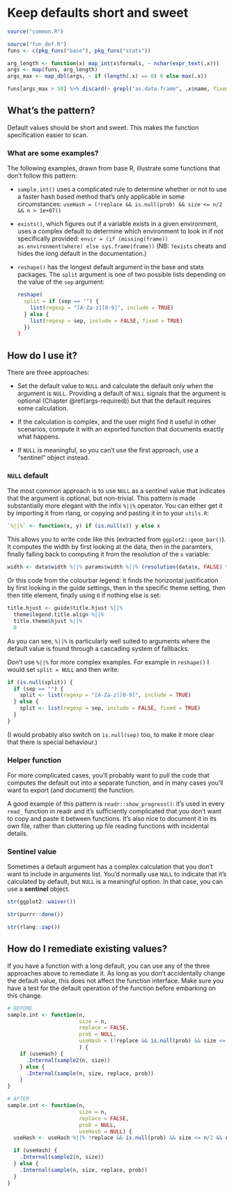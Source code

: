 # Keep defaults short and sweet {#args-defaults-short}

```r
source("common.R")
```

```r
source("fun_def.R")
funs <- c(pkg_funs("base"), pkg_funs("stats"))

arg_length <- function(x) map_int(x$formals, ~ nchar(expr_text(.x)))
args <- map(funs, arg_length)
args_max <- map_dbl(args, ~ if (length(.x) == 0) 0 else max(.x))

funs[args_max > 50] %>% discard(~ grepl("as.data.frame", .x$name, fixed = TRUE))
```

## What's the pattern?

Default values should be short and sweet. This makes the function specification easier to scan.

### What are some examples?

The following examples, drawn from base R, illustrate some functions that don't follow this pattern:

* `sample.int()` uses a complicated rule to determine whether or not to use
  a faster hash based method that's only applicable in some circumstances:
  `useHash = (!replace && is.null(prob) && size <= n/2 && n > 1e+07))`

* `exists()`, which figures out if a variable exists in a given environment,
  uses a complex default to determine which environment to look in if not
  specifically provided: 
  `envir = (if (missing(frame)) as.environment(where) else sys.frame(frame))`
  (NB: `?exists` cheats and hides the long default in the documentation.)

*  `reshape()` has the longest default argument in the base and stats packages.
   The `split` argument is one of two possible lists depending on the value
   of the `sep` argument:

    ```r
    reshape(
      split = if (sep == "") {
        list(regexp = "[A-Za-z][0-9]", include = TRUE)
      } else {
        list(regexp = sep, include = FALSE, fixed = TRUE)
      })
    )
    ```

## How do I use it?

There are three approaches:

* Set the default value to `NULL` and calculate the default only when the 
  argument is `NULL`. Providing a default of `NULL` signals that the argument 
  is optional (Chapter \@ref(args-required)) but that the default requires
  some calculation.

* If the calculation is complex, and the user might find it useful in other 
  scenarios, compute it with an exported function that documents exactly
  what happens.

* If `NULL` is meaningful, so you can't use the first approach, use a 
  "sentinel" object instead.

### `NULL` default

The most common approach is to use `NULL` as a sentinel value that indicates that the argument is optional, but non-trivial. This pattern is made substantially more elegant with the infix `%||%` operator. You can either get it by importing it from rlang, or copying and pasting it in to your `utils.R`:

```r
`%||%` <- function(x, y) if (is.null(x)) y else x
```

This allows you to write code like this (extracted from `ggplot2::geom_bar()`). It computes the width by first looking at the data, then in the paramters, finally falling back to computing it from the resolution of the `x` variable:

```r
width <- data$width %||% params$width %||% (resolution(data$x, FALSE) * 0.9)
```

Or this code from the colourbar legend: it finds the horizontal justification by first looking in the guide settings, then in the specific theme setting, then then title element, finally using `0` if  nothing else is set:

```r
title.hjust <- guide$title.hjust %||% 
  theme$legend.title.align %||% 
  title.theme$hjust %||% 
  0
```

As you can see, `%||%` is particularly well suited to arguments where the default value is found through a cascading system of fallbacks.

Don't use `%||%` for more complex examples. For example in `reshape()` I would set `split = NULL` and then write:

```r
if (is.null(split)) {
  if (sep == "") {
    split <- list(regexp = "[A-Za-z][0-9]", include = TRUE)
  } else {
    split <- list(regexp = sep, include = FALSE, fixed = TRUE)
  }
}
```

(I would probably also switch on `is.null(sep)` too, to make it more clear that there is special behaviour.)

### Helper function

For more complicated cases, you'll probably want to pull the code that computes the default out into a separate function, and in many cases you'll want to export (and document) the function.

A good example of this pattern is `readr::show_progress()`: it's used in every `read_` function in readr and it's sufficiently complicated that you don't want to copy and paste it between functions. It's also nice to document it in its own file, rather than cluttering up file reading functions with incidental details.

### Sentinel value {#args-default-sentinel}

Sometimes a default argument has a complex calculation that you don't want to include in arguments list. You'd normally use `NULL` to indicate that it's calculated by default, but `NULL` is a meaningful option. In that case, you can use a __sentinel__ object.

```r
str(ggplot2::waiver())

str(purrr::done())

str(rlang::zap())
```

## How do I remediate existing values?

If you have a function with a long default, you can use any of the three approaches above to remediate it. As long as you don't accidentally change the default value, this does not affect the function interface. Make sure you have a test for the default operation of the function before embarking on this change.

```r
# BEFORE
sample.int <- function(n, 
                       size = n, 
                       replace = FALSE, 
                       prob = NULL, 
                       useHash = (!replace && is.null(prob) && size <= n/2 && n > 1e+07)
                       ) {
    if (useHash) {
      .Internal(sample2(n, size))
    } else {
      .Internal(sample(n, size, replace, prob))
    }
}

# AFTER
sample.int <- function(n, 
                       size = n, 
                       replace = FALSE, 
                       prob = NULL, 
                       useHash = NULL) {
  useHash <- useHash %||% !replace && is.null(prob) && size <= n/2 && n > 1e+07

  if (useHash) {
    .Internal(sample2(n, size))
  } else {
    .Internal(sample(n, size, replace, prob))
  }
}
```

